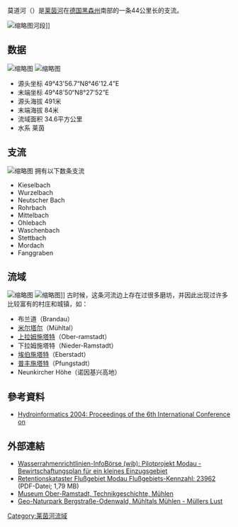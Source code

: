 {{multiple issues|
{{dead end|time=2015-04-29T09:49:32+00:00}}
{{no footnotes|time=2015-04-29T09:49:32+00:00}}
{{orphan|time=2015-04-29T09:49:32+00:00}}
{{refimprove|time=2015-04-29T09:49:32+00:00}}
{{unreferenced|time=2015-02-24T12:23:06+00:00}}
}}
{{noteTA|G1=德国地名|G2=Landkreis|G3=单位}}
{{Infobox river
  | name              = 莫道河<br>Modau
  | image             = Ober-Ramstadt Modau 01.jpg
  | image_size        = 
  | image_alt         = 
  | image_caption     = 流经[[上拉姆施塔特|上拉姆施塔特]]市中心
  | map               = 
  | map_size          = 
  | map_alt           =
  | map_caption       = 
  | source1_location  = 
  | source1_coordinates= {{coord|49|43|56.7|N|8|46|12.4|E|name=Modau source}}
  | mouth_location    = 
  | mouth_coordinates = {{coord|49|48|50|N|8|27|52|E|name=Modau mouth|display=inline,title}}
  | progression       = [[莱茵河|莱茵河]] → 北海
  | length            = {{convert|44|km|abbr=on}}
  | source1_elevation = {{convert|491|m|abbr=on}}
  | mouth_elevation   = {{convert|84|m|abbr=on}}
  | discharge1_avg    = 
  | basin_size        = {{convert|34.6|km2|abbr=on}}
  | river_system      = [[莱茵河水系|莱茵河水系]]
  | tributaries_left  =
  | tributaries_right =
}}
莫道河（{{lang-de|Modau}}）是[[莱茵河|莱茵河]]在[[德国|德国]][[黑森州|黑森州]]南部的一条44公里长的支流。

[[File:Ober-Ramstadt_Modau_01.jpg|缩略图]]河段]]

== 数据 ==
[[File:Modauquelle.jpg|缩略图]]
[[File:Modau_Rueckhaltebecken_Ober-Ramstadt.jpg|缩略图]]
* 源头坐标 49°43'56.7“N8°46'12.4”E
* 末端坐标 49°48'50“N8°27'52”E
* 源头海拔 491米
* 末端海拔 84米
* 流域面积 34.6平方公里
* 水系 莱茵

== 支流 ==
[[File:Modau_Kanal_Ober-Ramstadt.jpg|缩略图]]
拥有以下数条支流
* Kieselbach
* Wurzelbach
* Neutscher Bach
* Rohrbach
* Mittelbach
* Ohlebach
* Waschenbach
* Stettbach
* Mordach
* Fanggraben

== 流域 ==
[[File:Mühlrad_der_Hammermühle_in_Ober-Ramstadt.jpg|缩略图]]
[[File:Pfungstadt_hahnmuehle_20060102_566_part.jpg|缩略图]]]]
古时候，这条河流边上存在过很多磨坊，并因此出现过许多比较富有的村庄和城镇，如：
* 布兰道（Brandau）
* [[米尔塔尔|米尔塔尔]]（Mühltal）
* [[上拉姆施塔特|上拉姆施塔特]]（Ober-ramstadt）
* 下拉姆施塔特（Nieder-Ramstadt）
* [[埃伯施塔特|埃伯施塔特]]（Eberstadt）
* [[普丰施塔特|普丰施塔特]]（Pfungstadt）
* Neunkircher Höhe（诺因基兴高地）

==參考資料==
*[https://books.google.com.tw/books?id=-c8tizA5fdoC&pg=PA832&dq=Modau&hl=zh-TW&sa=X&ei=VpIfVYOrFsPr8AWQ_4D4CA&ved=0CDkQ6AEwBA#v=onepage&q=Modau&f=false Hydroinformatics 2004: Proceedings of the 6th International Conference on]

== 外部連結 ==
* [http://www.wrrl-kommunal.de/content,36.html?project_id=102 Wasserrahmenrichtlinien-InfoBörse (wib): Pilotprojekt Modau - Bewirtschaftungsplan für ein kleines Einzugsgebiet]{{dead link|date=2018年5月 |bot=InternetArchiveBot |fix-attempted=yes }}
* [http://static.hlug.de/medien/wasser/rkh/berichte/23962_Modau_km3.124_bis_km20.622.pdf Retentionskataster Flußgebiet Modau Flußgebiets-Kennzahl: 23962] (PDF-Datei; 1,79 MB)
* [https://archive.is/20130211211154/http://www.ober-ramstadt.de/w3a/cms/Die_Farbenstadt/Bildung_und_Kultur/Museum_/Technikgeschichte.1627.html Museum Ober-Ramstadt, Technikgeschichte, Mühlen]
* [https://web.archive.org/web/20111122195159/http://www.geo-naturpark.net/daten/downloads/geo-naturpark-flyer/geopfad_muehltal.pdf Geo-Naturpark Bergstraße-Odenwald, Mühltals Mühlen - Müllers Lust]

[[Category:莱茵河流域|Category:莱茵河流域]]